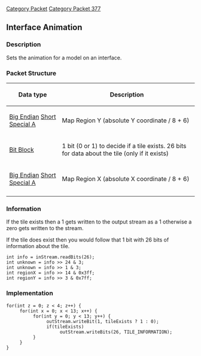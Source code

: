 [[Category Packet]]
[[Category Packet 377]]
{{packet|name=Construct Map Region|description=Creates a map region.|opcode=53|type=Variable Short|length=N/A|revision=377}}
== Interface Animation ==

=== Description ===
Sets the animation for a model on an interface.

=== Packet Structure ===

{| border=2
! Data type
! Description
|-
| [[Data Types#Non Standard Data Types|Big Endian]] [[Data Types#Standard data types|Short]] [[Data Types#Non Standard Data Types|Special A]]
| Map Region Y (absolute Y coordinate / 8 + 6)
|-
| [[Data Types#Standard data types|Bit Block]]
| 1 bit (0 or 1) to decide if a tile exists. 26 bits for data about the tile (only if it exists)
|-
| [[Data Types#Non Standard Data Types|Big Endian]] [[Data Types#Standard data types|Short]] [[Data Types#Non Standard Data Types|Special A]]
| Map Region X (absolute X coordinate / 8 + 6)
|-
|}

=== Information ===

If the tile exists then a 1 gets written to the output stream as a 1 otherwise a zero gets written to the stream.

If the tile does exist then you would follow that 1 bit with 26 bits of information about the tile.

 int info = inStream.readBits(26);
 int unknown = info >> 24 & 3;
 int unknown = info >> 1 & 3;
 int regionX = info >> 14 & 0x3ff;
 int regionY = info >> 3 & 0x7ff;

=== Implementation ===

 for(int z = 0; z < 4; z++) {
      for(int x = 0; x < 13; x++) {
           for(int y = 0; y < 13; y++) {
                outStream.writeBit(1, tileExists ? 1 : 0);
                if(tileExists)
                     outStream.writeBits(26, TILE_INFORMATION);
           }
      }
 }